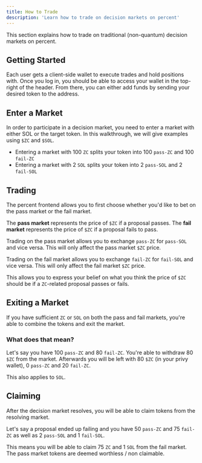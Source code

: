 ```yaml
---
title: How to Trade
description: 'Learn how to trade on decision markets on percent'
---
```


This section explains how to trade on traditional (non-quantum) decision markets on percent.

## Getting Started

Each user gets a client-side wallet to execute trades and hold positions with. Once you log in, you should be able to access your wallet in the top-right of the header. From there, you can either add funds by sending your desired token to the address.

## Enter a Market

In order to participate in a decision market, you need to enter a market with either SOL or the target token. In this walkthrough, we will give examples using `$ZC` and `$SOL`.

- Entering a market with 100 `ZC` splits your token into 100 `pass-ZC` and 100 `fail-ZC`
- Entering a market with 2 `SOL` splits your token into 2 `pass-SOL` and 2 `fail-SOL`

## Trading

The percent frontend allows you to first choose whether you'd like to bet on the pass market or the fail market.

The **pass market** represents the price of `$ZC` if a proposal passes. The **fail market** represents the price of `$ZC` if a proposal fails to pass.

Trading on the pass market allows you to exchange `pass-ZC` for `pass-SOL` and vice versa. This will only affect the pass market `$ZC` price.

Trading on the fail market allows you to exchange `fail-ZC` for `fail-SOL` and vice versa. This will only affect the fail market `$ZC` price.

This allows you to express your belief on what you think the price of `$ZC` should be if a `ZC`-related proposal passes or fails.

## Exiting a Market

If you have sufficient `ZC` or `SOL` on both the pass and fail markets, you're able to combine the tokens and exit the market.

### What does that mean?

Let's say you have 100 `pass-ZC` and 80 `fail-ZC`. You're able to withdraw 80 `$ZC` from the market. Afterwards you will be left with 80 `$ZC` (in your privy wallet), 0 `pass-ZC` and 20 `fail-ZC`.

This also applies to `SOL`.

## Claiming

After the decision market resolves, you will be able to claim tokens from the resolving market.

Let's say a proposal ended up failing and you have 50 `pass-ZC` and 75 `fail-ZC` as well as 2 `pass-SOL` and 1 `fail-SOL`.

This means you will be able to claim 75 `ZC` and 1 `SOL` from the fail market. The pass market tokens are deemed worthless / non claimable.
